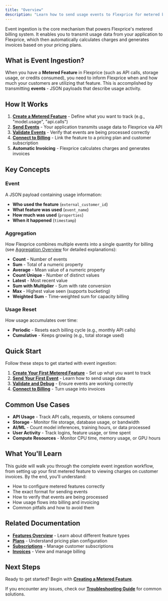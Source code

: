 ```yaml
---
title: "Overview"
description: "Learn how to send usage events to Flexprice for metered billing"
---
```


Event ingestion is the core mechanism that powers Flexprice's metered billing system. It enables you to transmit usage data from your application to Flexprice, which then automatically calculates charges and generates invoices based on your pricing plans.

## What is Event Ingestion?

When you have a **Metered Feature** in Flexprice (such as API calls, storage usage, or credits consumed), you need to inform Flexprice when and how much your customers are utilizing that feature. This is accomplished by transmitting **events** - JSON payloads that describe usage activity.

## How It Works

1. **[Create a Metered Feature](/docs/event-ingestion/creating-a-metered-feature)** - Define what you want to track (e.g., "model.usage", "api.calls")
2. **[Send Events](/docs/event-ingestion/sending-events)** - Your application transmits usage data to Flexprice via API
3. **[Validate Events](/docs/event-ingestion/validating-events)** - Verify that events are being processed correctly
4. **[Connect to Billing](/docs/event-ingestion/connecting-to-billing)** - Link the feature to a pricing plan and customer subscription
5. **Automatic Invoicing** - Flexprice calculates charges and generates invoices

## Key Concepts

### Event

A JSON payload containing usage information:

- **Who used the feature** (`external_customer_id`)
- **What feature was used** (`event_name`)
- **How much was used** (`properties`)
- **When it happened** (`timestamp`)

### Aggregation

How Flexprice combines multiple events into a single quantity for billing (see [Aggregation Overview](/docs/product-catalogue/features/aggregation/overview) for detailed explanations):

- **Count** - Number of events
- **Sum** - Total of a numeric property
- **Average** - Mean value of a numeric property
- **Count Unique** - Number of distinct values
- **Latest** - Most recent value
- **Sum with Multiplier** - Sum with rate conversion
- **Max** - Highest value seen (supports bucketing)
- **Weighted Sum** - Time-weighted sum for capacity billing

### Usage Reset

How usage accumulates over time:

- **Periodic** - Resets each billing cycle (e.g., monthly API calls)
- **Cumulative** - Keeps growing (e.g., total storage used)

## Quick Start

Follow these steps to get started with event ingestion:

1. **[Create Your First Metered Feature](/docs/event-ingestion/creating-a-metered-feature)** - Set up what you want to track
2. **[Send Your First Event](/docs/event-ingestion/sending-events)** - Learn how to send usage data
3. **[Validate and Debug](/docs/event-ingestion/validating-events)** - Ensure events are working correctly
4. **[Connect to Billing](/docs/event-ingestion/connecting-to-billing)** - Turn usage into invoices

## Common Use Cases

- **API Usage** - Track API calls, requests, or tokens consumed
- **Storage** - Monitor file storage, database usage, or bandwidth
- **AI/ML** - Count model inferences, training hours, or data processed
- **User Activity** - Track logins, feature usage, or time spent
- **Compute Resources** - Monitor CPU time, memory usage, or GPU hours

## What You'll Learn

This guide will walk you through the complete event ingestion workflow, from setting up your first metered feature to viewing charges on customer invoices. By the end, you'll understand:

- How to configure metered features correctly
- The exact format for sending events
- How to verify that events are being processed
- How usage flows into billing and invoicing
- Common pitfalls and how to avoid them

## Related Documentation

- **[Features Overview](/docs/product-catalogue/features/aggregation/overview)** - Learn about different feature types
- **[Plans](/docs/product-catalogue/plans/overview)** - Understand pricing plan configuration
- **[Subscriptions](/docs/subscriptions/customers-create-subscription)** - Manage customer subscriptions
- **[Invoices](/docs/invoices/overview)** - View and manage billing

## Next Steps

Ready to get started? Begin with **[Creating a Metered Feature](/docs/event-ingestion/creating-a-metered-feature)**.

If you encounter any issues, check our **[Troubleshooting Guide](/docs/event-ingestion/troubleshooting)** for common solutions.
